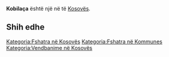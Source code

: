 {{Fshat në 
 | Emri                = Kobilaça
 | EmriAlt                = 
 | NAME_SHORT_FORM=      
 | NAME_GENERIC=      
 | NAME_SORT_NAME_RO=      KOBILACA
 | FULL_NAME_RO = Kobilaça
 | FULL_NAME_ND_RO=Kobilaca
 | SORT_NAME_RG=KOBILACA
 | FULL_NAME_RG=Kobilaça
 | FULL_NAME_ND_RG=Kobilaca
 | SRP_NAME_SHORT_FORM=      
 | SRP_NAME_GENERIC=      
 | SRP_NAME_SORT_NAME_RO=      
 | SRP_FULL_NAME_RO = 
 | SRP_FULL_NAME_ND_RO=
 | SRP_SORT_NAME_RG=
 | SRP_FULL_NAME_RG=
 | SRP_FULL_NAME_ND_RG=
 | Emri (Rasa dhanore) = 
 | Figura              = 
 | Shteti              = Kosovo
 | Komuna              = 
 | Kodi postar         = 
 | Sipërfaqja          = 

 | Popullsia           = 

 | Regj. i popullsisë  = 
 | Dend. e popullsisë  = 
 | Faqja zyrtare       = 
 <!--- Koordinatat ----> 
 | Gjerësia            = 42.969194
 | Gjatësia            = 21.084591
 | Lartësia            = 
}}
'''Kobilaça''' është një [[]] në [[]] të [[Kosovës]].

<!-- == Gjeografia == -->
<!-- == Historia == -->
<!-- == Demografia == -->
== Shih edhe ==
{{Komuna }}
{{Kosovo-Administrata-Cung}}

[[Kategoria:Fshatra në Kosovës]]
[[Kategoria:Fshatra në Kommunes ]]
[[Kategoria:Vendbanime në Kosovës]]